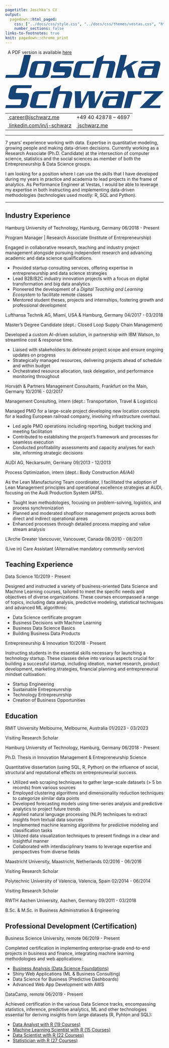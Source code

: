 ```yaml
---
pagetitle: Joschka's CV
output:
  pagedown::html_paged:
    css: ["../docs/css/style.css", "../docs/css/themes/vestas.css", "https://use.fontawesome.com/releases/v6.1.1/css/all.css"]
    number_sections: false
links-to-footnotes: true
knit: pagedown::chrome_print
---
```


<!-- disable phone number linking in Mobile Safari? -->
<meta name="format-detection" content="telephone=no">

<!-- Load CSS & Fonts -->
<!-- see lhi.css -->

<!-- CONTENT -->
<div class="pdf-link"><i class="fas fa-file-pdf fa-fw"></i>&nbsp; A PDF version is available <a href="https://github.com/jwarz/cv/raw/main/pdf/klarna.pdf" download="classic.pdf">here</a></div>
<div class="cv-page-wrapper">
<div class="cv-head-wrapper">
<div class="cv-head-left">
<div class="svg-container-outer">
<svg xmlns="http://www.w3.org/2000/svg" viewBox="0 0 560.9 187.9" fill="#174477">
<g id="first">
<path d="M90.6,0L74.9,62.6c-1.5,6.1-3.8,10.5-6.8,13.4c-3.5,3.4-8.4,5.1-14.7,5.1H0l2.5-10.4h40.9 c3.8,0,6.2-1.8,7.1-5.4L66.8,0H90.6z"/>
<path d="M162.6,36.9l-7.2,28.9c-2.5,10.2-8.6,15.3-18.3,15.3H95c-7.7,0-11.5-3.2-11.5-9.7c0-1.6,0.3-3.5,0.8-5.6 l7.2-28.9c2.5-10.2,8.6-15.3,18.4-15.3h42c7.7,0,11.5,3.2,11.5,9.7C163.4,32.9,163.1,34.8,162.6,36.9z M141.1,35 c0.2-0.7,0.3-1.2,0.3-1.6c0-1.6-1-2.4-2.9-2.4h-19.7c-2.4,0-4,1.4-4.7,4.1l-8.2,32.6c-0.2,0.7-0.3,1.2-0.3,1.6c0,1.6,1,2.4,2.9,2.4 h19.7c2.4,0,4-1.3,4.7-4L141.1,35z"/>
<path d="M243,21.6l-2.2,8.9h-42.5c-2.5,0-4,1.1-4.6,3.3l-0.8,3.2c-0.1,0.4-0.1,0.8-0.1,1.1c0,1.5,1,2.3,2.9,2.3h27.8 c8,0,12,3,12,9c0,1.2-0.2,2.5-0.5,3.9l-3.8,15.1c-2.1,8.5-8.1,12.8-17.8,12.8h-53l2.2-8.9h41.8c3,0,4.8-1.3,5.4-3.9l0.9-3.5 c0.6-2.4-0.7-3.7-3.9-3.7h-28.3c-6.7,0-10-3.2-10-9.5c0-1.9,0.3-3.9,0.9-6.2l2.2-8.5c2.6-10.2,8.2-15.3,16.8-15.3H243z"/>
<path d="M314.3,21.6l-2.3,9.4h-36.8c-2.4,0-4,1.4-4.7,4.1l-8.2,32.6c-0.2,0.7-0.3,1.2-0.3,1.6c0,1.6,1,2.4,2.9,2.4 h36.8l-2.3,9.4h-48c-7.7,0-11.5-3.2-11.5-9.7c0-1.6,0.3-3.5,0.8-5.6l7.2-28.9c2.5-10.2,8.6-15.3,18.3-15.3H314.3z"/>
<path d="M344.6,21.5h34.1c7.5,0,11.3,3.2,11.3,9.7c0,1.7-0.3,3.6-0.8,5.7l-11,44h-22l11.5-46.1 c0.2-0.6,0.3-1.1,0.3-1.6c0-1.6-1.1-2.4-3.2-2.4h-18.5c-2.6,0-4.3,1.4-4.9,4.1L329.8,81h-22l17.2-68.6L350,0 M345.1,21.5h33.6 M378.6,21.5"/>
<path d="M472.4,21.6l-25.7,15.7L459.9,81h-23.8l-9.4-30.8l-10.4,6.6L410.3,81h-22l20.2-81h22L419.3,45l36.3-23.4H472.4 z"/>
<path d="M480.5,81c-7.2,0-10.8-3.4-10.8-10.1c0-2.4,0.4-5.5,1.3-9.1l0.6-2.8c1.5-6.8,3.8-11.7,6.9-14.7 c3.1-3,7.3-4.5,12.6-4.5h34.4l1.8-6.8c0.4-1.7-0.4-2.5-2.4-2.5H481l2.2-8.9h54.2c7.8,0,11.8,3.2,11.8,9.7c0,1.7-0.3,3.6-0.8,5.7 l-11,44 M523.3,49.1h-23.4c-2.4,0-4,1.3-4.7,4l-3.7,14.6c-0.2,0.7-0.3,1.2-0.3,1.6c0,1.5,0.8,2.3,2.5,2.3h20.1c2.4,0,4-1.3,4.7-3.9 L523.3,49.1z"/>
</g>
<g id="last">
<path d="M191.7,128.4h34.1c7.5,0,11.3,3.2,11.3,9.7c0,1.7-0.3,3.6-0.8,5.7l-11,44h-22l11.5-46.1 c0.2-0.6,0.3-1.1,0.3-1.6c0-1.6-1.1-2.4-3.2-2.4h-18.5c-2.6,0-4.3,1.4-4.9,4.1l-11.5,46.1h-22l17.2-68.6l25.1-12.4 M192.2,128.4 h33.6 M225.8,128.4"/>
<path d="M94.3,106.9l-2.7,10.4H45.2c-3,0-4.9,1.5-5.7,4.6l-2.2,8.6c-0.2,0.7-0.3,1.3-0.3,1.8c0,1.7,1.1,2.5,3.4,2.5 h30.9c8.4,0,12.7,3.5,12.7,10.6c0,1.5-0.2,3.2-0.6,5.1L78,172.2c-2.6,10.5-9.1,15.7-19.5,15.7H0l2.5-10.4h46.8 c2.9,0,4.7-1.6,5.4-4.8l2.7-10.9c0.2-0.8,0.3-1.4,0.3-2c0-1.7-1.1-2.5-3.3-2.5H23.2c-8.2,0-12.3-3.5-12.3-10.5 c0-1.6,0.3-3.4,0.8-5.4l4.6-18.5c2.6-10.6,9.2-15.9,19.6-15.9H94.3z"/>
<path d="M161.5,128.4l-2.3,9.4h-36.8c-2.4,0-4,1.4-4.7,4l-8.2,32.6c-0.2,0.7-0.3,1.2-0.3,1.6c0,1.6,1,2.4,2.9,2.4h36.8 l-2.3,9.4h-48c-7.7,0-11.5-3.2-11.5-9.7c0-1.6,0.3-3.5,0.8-5.6l7.2-28.9c2.5-10.2,8.6-15.3,18.4-15.3H161.5z"/>
<path d="M349,128.4l-30.1,59.5H296l-1.3-48h-0.3l-23.5,48h-23.3l-1.5-59.5h21.5l1.6,43h0.3l21.3-43h25.6l1.3,43h0.3 l20.9-43H349z"/>
<path d="M353.8,187.9c-7.2,0-10.8-3.4-10.8-10.1c0-2.4,0.4-5.5,1.3-9.1l0.6-2.8c1.5-6.8,3.8-11.7,6.9-14.7 c3.1-3,7.3-4.5,12.6-4.5h34.4l1.8-6.8c0.4-1.7-0.4-2.5-2.4-2.5h-43.9l2.2-8.9h54.2c7.8,0,11.8,3.2,11.8,9.7c0,1.7-0.3,3.6-0.8,5.7 l-11,44 M396.6,156h-23.4c-2.4,0-4,1.4-4.7,4l-3.7,14.6c-0.2,0.7-0.3,1.2-0.3,1.6c0,1.5,0.8,2.3,2.5,2.3h20.1c2.4,0,4-1.3,4.7-3.9 L396.6,156z"/>
<path d="M464.9,128.4h18.6l-2.9,11.9h-23.3c-2.6,0-4.3,1.4-4.9,4l-10.9,43.5h-22l14.8-59.5h19.9"/>
<path d="M560.9,128.4L510.8,179h39.1l-2.2,8.9h-72l50.2-50.6h-35.1l2.2-8.9H560.9z"/>
</g>
</svg>
</div>
<table class="cv-contact-table">
<tr>
<td><i class="fa fa-envelope fa-fw"></i><a class="no-hyper" href="mailto:career@jschwarz.me">&nbsp;career@jschwarz.me</a></td>
<td><i class="fa fa-phone fa-fw"></i> +49 40 42878 – 4697</td>
</tr>
<tr>
<td><i class="fa-brands fa-linkedin fa-fw"></i><a class="no-hyper" target="_blank" href="https://linkedin.com/in/j-schwarz">&nbsp;linkedin.com/in/j-schwarz</a></td>
<td><i class="fa-solid fa-globe fa-fw"></i><a class="no-hyper" target="_blank" href="https://jschwarz.me">&nbsp;jschwarz.me</a></td>
</tr>
</table>
</div>
<div class="cv-head-right2"></div>
</div>
<hr>
<p>
7 years' experience working with data. Expertise in quantitative modeling, growing people and making data-driven decisions. Currently working as a <span class="cv-entry-employer">Research Associate (Ph.D. Candidate)</span> at the intersection of computer science, statistics and the social sciences as member of both the <span class="cv-entry-employer">Entrepreneurship & Data Science</span> groups.</p>
<p>I am looking for a position where I can use the skills that I have developed during my years in practice and academia to lead projects in the frame of analytics. As <span class="cv-entry-employer">Performance Engineer</span> at Vestas, I would be able to leverage my expertise in both instructing and implementing data-driven methodologies (technologies used mostly: <span class="cv-entry-employer">R, SQL and Python</span>).</p>
<hr>
<!-- Chapter: PROFESSIONAL EXPERIENCE -->
<h2 class="h-first">
<span class="fa-stack fa-2x small">
<i class="fa fa-suitcase fa-stack-1x" style="--fa-stack-z-index: 2;"></i>
<i class="fa-solid fa-square fa-stack-2x" style="--fa-stack-z-index: 1;"></i>
</span>
<span>Industry Experience</span>
</h2>
<!-- Exp 1: TUHH -->
<div class="cv-entry-main">
<p class="cv-entry-top-line">
<span class="cv-entry-employer">Hamburg University of Technology, </span>
<span class="cv-entry-location">Hamburg, Germany</span>
<span class="cv-entry-date">06/2018 - Present</span>
</p>
<p class="cv-entry-job-title">
Program Manager | Research Associate (Institute of Entrepreneurship)
</p>
<p class="cv-entry-desc">Engaged in collaborative research, teaching and industry project management alongside pursuing independent research and advancing academic and data science qualifications.</p>
<ul>
<li>Provided startup consulting services, offering expertise in entrepreneurship and data science strategies</li>
<li>Lead B2B/B2C industry innovation projects with a focus on digital transformation and big data analytics</li>
<li>Pioneered the development of a <i>Digital Teaching and Learning Ecosystem</i> to facilitate remote classes</li>
<li>Mentored student theses, projects and internships, fostering growth and professional development</li>
</ul>
</div>
<!-- Exp 2: Lufthansa -->
<div class="cv-entry-main">
<p class="cv-entry-top-line">
<span class="cv-entry-employer">Lufthansa Technik AG, </span>
<span class="cv-entry-location">Miami, USA & Hamburg, Germany</span>
<span class="cv-entry-date">04/2017 - 03/2018</span>
</p>
<p class="cv-entry-job-title">
Master’s Degree Candidate (dept.: Closed Loop Supply Chain Management)
</p>
<p class="cv-entry-desc">Developed a custom AI-driven solution, in partnership with IBM Watson, to streamline cost & response time.</p>
<ul>
<li>Liaised with stakeholders to delineate project scope and ensure ongoing updates on progress</li>
<li>Strategically managed resources, delivering projects ahead of schedule and within budget</li>
<li>Orchestrated resource allocation, task delegation, and performance monitoring throughout</li>
</ul>
</div>
<!-- Exp 3: Horvath -->
<div class="cv-entry-main">
<p class="cv-entry-top-line">
<span class="cv-entry-employer">Horváth & Partners Management Consultants, </span>
<span class="cv-entry-location">Frankfurt on the Main, Germany</span>
<span class="cv-entry-date">10/2016 - 02/2017</span>
</p>
<p class="cv-entry-job-title">
Management Consulting, intern (dept.: Transportation, Travel & Logistics)
</p>
<p class="cv-entry-desc">Managed PMO for a large-scale project developing new location concepts for a leading European railroad company, involving infrastructure overhaul.</p>
<ul>
<li>Led agile PMO operations including reporting, budget tracking and meeting facilitation</li>
<li>Contributed to establishing the project's framework and processes for seamless execution</li>
<li>Conducted profitability assessments and capacity analyses for each site, informing strategic decisions</li>
</ul>
</div>
<!-- Exp 4: AUDI -->
<div class="cv-entry-main">
<p class="cv-entry-top-line">
<span class="cv-entry-employer">AUDI AG, </span>
<span class="cv-entry-location">Neckarsulm, Germany</span>
<span class="cv-entry-date">09/2013 - 12/2013</span>
</p>
<p class="cv-entry-job-title">
Process Optimization, intern (dept.: Body Construction A6/A4)
</p>
<p class="cv-entry-desc">As the Lean Manufacturing Team coordinator, I facilitated the adoption of Lean Management principles and operational excellence strategies at AUDI, focusing on the Audi Production System (APS).</p>
<p>
<ul>
<li>Taught lean methodologies, focusing on problem-solving, logistics, and process synchronization</li>
<li>Planned and moderated shopfloor management projects across both direct and indirect operational areas</li>
<li>Enhanced processes through detailed process mapping and value stream analysis</li>
</ul>
</p>
</div>
<!-- <br class="pageBreak"> -->
<!-- Exp 6: L'Arche -->
<div class="cv-entry-main">
<p class="cv-entry-top-line">
<span class="cv-entry-employer">L'Arche Greater Vancouver, </span>
<span class="cv-entry-location">Vancouver, Canada</span>
<span class="cv-entry-date">08/2010 - 08/2011</span>
</p>
<p class="cv-entry-job-title">
(Live in) Care Assistant (Alternative mandatory community service)
</p>
</div>
<!-- Chapter: TEACHING -->
<h2>
<span class="fa-stack fa-2x small">
<i class="fa fa-chalkboard-teacher fa-stack-1x" style="--fa-stack-z-index: 2;"></i>
<i class="fa-solid fa-square fa-stack-2x" style="--fa-stack-z-index: 1;"></i>
</span>
<span>Teaching Experience</span>
</h2>
<!-- Exp 1 -->
<div class="cv-entry-main">
<p class="cv-entry-top-line">
<span class="cv-entry-employer">Data Science</span>
<!-- <span>Hamburg, Germany</span> -->
<span class="cv-entry-date">10/2019 - Present</span>
</p>
<p class="cv-entry-desc">Designed and instructed a variety of business-oriented Data Science and Machine Learning courses, tailored to meet the specific needs and objectives of diverse organizations. These courses encompassed a range of topics, including data analysis, predictive modeling, statistical techniques and advanced ML algorithms:</p>
<ul class="two-col no-bottom">
<li>Data Science certificate program</li>
<li>Business Decisions with Machine Learning</li>
<li>Business Data Science Basics</li>
<li>Building Business Data Products</li>
</ul>
</div>
<!-- Exp 1 -->
<div class="cv-entry-main">
<p class="cv-entry-top-line">
<span class="cv-entry-employer">Entrepreneurship & Innovation</span>
<!-- <span>Hamburg, Germany</span> -->
<span class="cv-entry-date">10/2018 - Present</span>
</p>
<p class="cv-entry-desc">Instructing students in the essential skills necessary for launching a technology startup. These classes delve into various aspects crucial for building a successful startup, including ideation, market research, product development, marketing strategies, financial planning and entrepreneurial mindset cultivation:</p>
<ul class="two-col no-bottom">
<li>Startup Engineering</li>
<li>Sustainable Entrepreunrship</li>
<li>Technology Entrepreunrship</li>
<li>Creation of Business Opportunities</li>
</ul>
</div>
<!-- Chapter: EDUCATION -->
<h2>
<span class="fa-stack fa-2x small">
<i class="fa fa-graduation-cap fa-stack-1x" style="--fa-stack-z-index: 2;"></i>
<i class="fa-solid fa-square fa-stack-2x" style="--fa-stack-z-index: 1;"></i>
</span>
<span>Education</span>
</h2>
<!-- Exp 0 -->
<div class="cv-entry-main">
<p class="cv-entry-top-line">
<span class="cv-entry-employer">RMIT University Melbourne, </span>
<span class="cv-entry-location">Melbourne, Australia</span>
<span class="cv-entry-date">01/2023 - 03/2023</span>
</p>
<p class="cv-entry-job-title">
Visiting Research Scholar
</p>
</div>
<!-- Exp 1 -->
<div class="cv-entry-main">
<p class="cv-entry-top-line">
<span class="cv-entry-employer">Hamburg University of Technology, </span>
<span class="cv-entry-location">Hamburg, Germany</span>
<span class="cv-entry-date">06/2018 - Present</span>
</p>
<p class="cv-entry-job-title">
Ph.D. Thesis in Innovation Management & Entrepreneurship Science
</p>
<p class="cv-entry-desc">Quantitative dissertation (using SQL, R, Python) on the influence of social, structural and reputational effects on entrepreuneurial success.</p>
<ul>
<li>Utilized web scraping techniques to gather large-scale datasets (> 5 bn records) from various sources</li>
<li>Employed clustering algorithms and dimensionality reduction techniques to categorize similar data points</li>
<li>Developed forecasting models using time-series analysis and predictive analytics to project future trends</li>
<li>Applied natural language processing (NLP) techniques to extract insights from textual data sources</li>
<li>Implemented machine learning algorithms for predictive modeling and classification tasks</li>
<li>Utilized data visualization techniques to present findings in a clear and insightful manner</li>
<li>Collaborated with interdisciplinary teams to leverage expertise and perspectives from diverse fields</li>
</ul>
</ul>
</div>
<!-- Exp 2 -->
<div class="cv-entry-main">
<p class="cv-entry-top-line">
<span class="cv-entry-employer">Maastricht University, </span>
<span class="cv-entry-location">Maastricht, Netherlands</span>
<span class="cv-entry-date">02/2016 - 06/2016</span>
</p>
<p class="cv-entry-job-title">
Visiting Research Scholar
</p>
</div>
<!-- Exp 3 -->
<div class="cv-entry-main">
<p class="cv-entry-top-line">
<span class="cv-entry-employer">Polytechnic University of Valencia, </span>
<span class="cv-entry-location">Valencia, Spain</span>
<span class="cv-entry-date">02/2014 - 06/2014</span>
</p>
<p class="cv-entry-job-title">
Visiting Research Scholar
</p>
</div>
<!-- Exp 4 -->
<div class="cv-entry-main">
<p class="cv-entry-top-line">
<span class="cv-entry-employer">RWTH Aachen University, </span>
<span class="cv-entry-location">Aachen, Germany</span>
<span class="cv-entry-date">09/2011 - 03/2018</span>
</p>
<p class="cv-entry-job-title">
B.Sc. & M.Sc. in Business Administration & Engineering
</p>
</div>
<!-- Chapter: PROF DEV -->
<h2>
<span class="fa-stack fa-2x small">
<i class="fa fa-book fa-stack-1x" style="--fa-stack-z-index: 2;"></i>
<i class="fa-solid fa-square fa-stack-2x" style="--fa-stack-z-index: 1;"></i>
</span>
<span>Professional Development (Certification)</span>
</h2>
<!-- Exp 1: BUSINESS SCIENCE UNIVERSITY -->
<div class="cv-entry-main">
<p class="cv-entry-top-line">
<span class="cv-entry-employer">Business Science University, </span>
<span>remote</span>
<span class="cv-entry-date">06/2019 - Present</span>
</p>
<p class="cv-entry-desc">Completed certification in implementing enterprise-grade end-to-end projects in business and finance, integrating machine learning methodologies and web applications:</p>
<ul class="two-col">
<li><a class="no-hyper" target="_blank" href="https://www.dropbox.com/s/nlskcws7fsvcsaq/certificate-of-completion-for-ds4b-101-r-business-analysis-with-r.pdf">Business Analysis (Data Science Foundations)</a></li>
<li>Shiny Web Applications (ML & Business Consulting)</li>
<li>Data Science for Business (Predictive Dashboards)</li>
<li>Advanced Web App Development with AWS</li>
</ul>
</div>
<!-- Exp 2: DATACAMP -->
<div class="cv-entry-main">
<p class="cv-entry-top-line">
<span class="cv-entry-employer">DataCamp, </span>
<span>remote</span>
<span class="cv-entry-date">06/2019 - Present</span>
</p>
<p class="cv-entry-desc">Achieved certification in the various Data Science tracks, encompassing statistics, inference, predictive analytics, ML and other technologies essential for deriving insights from large datasets (R, Pyhton and SQL):</p>
<ul class="two-col">
<li><a class="no-hyper" target="_blank" href="https://www.datacamp.com/statement-of-accomplishment/track/34d209775a4c2da4dc9785417d18a38ecae0dee0">Data Analyst with R (19 Courses)</a></li>
<li><a class="no-hyper" target="_blank" href="https://www.datacamp.com/statement-of-accomplishment/track/d76aee0c9ae23f645d110c7cc84f29ab56e98ffc">Machine Learning Scientist with R (15 Courses)</a></li>
<li><a class="no-hyper" target="_blank" href="https://www.datacamp.com/statement-of-accomplishment/track/0abda65dd30dc07e9042a833613f24e2d922c47c">Data Scientist with R (22 Courses)</a></li>
<li><a class="no-hyper" target="_blank" href="">Statistician with R (27 Courses)</li>
</ul>
</div>
</div>